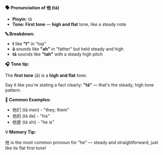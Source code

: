 **🗣️ Pronunciation of 他 (tā)**

- **Pinyin:** tā
- **Tone: First tone** — **high and flat** tone, like a steady note

**🔤 Breakdown:**

- **t** like **"t"** in "top"
- **ā** sounds like **"ah"** in "father" but held steady and high
- **tā** sounds like **"tah"** with a steady high pitch

**🎧 Tone tip:**

The **first tone** (ā) is a **high and flat** tone:

Say it like you're stating a fact clearly: **"tā"** — that's the steady, high tone pattern.

**📝 Common Examples:**

- 他们 (tā men) - "they; them"
- 他的 (tā de) - "his"
- 他是 (tā shì) - "he is"

**💡 Memory Tip:**

他 is the most common pronoun for "he" — steady and straightforward, just like its flat first tone!

